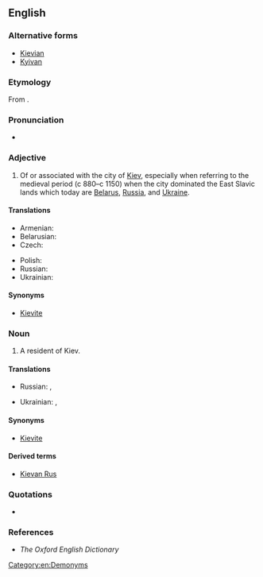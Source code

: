 ==English==

===Alternative forms===
* [[Kievian]]
* [[Kyivan]]

===Etymology===
From {{suffix|Kiev|an|lang=en}}.

===Pronunciation===
* {{a|UK}} {{IPA|/ˈki ɛf ən/|/ˈki ɛv ən/|lang=en}}

===Adjective===
{{en-adj|-}}

# Of or associated with the city of [[Kiev]], especially when referring to the medieval period (c 880–c 1150) when the city dominated the East Slavic lands which today are [[Belarus]], [[Russia]], and [[Ukraine]].

====Translations====
{{trans-top|of or associated with the city of Kiev}}
* Armenian: {{t|hy|կիեւյան}}
* Belarusian: {{t|be|кіеўскі|tr=kíjeŭski|sc=Cyrl}}
* Czech: {{t|cs|kyjevský}}
{{trans-mid}}
* Polish: {{t+|pl|kijowski}}
* Russian: {{t+|ru|киевский|tr=kíjevskij|sc=Cyrl}}
* Ukrainian: {{t+|uk|київський|tr=kýjivsʹkyj|m}} <!-- {{t|uk|київська|tr=kýjivs’ka|f}}, {{t|uk|київське|tr=kýjivs’ke|n}} -->
{{trans-bottom}}

====Synonyms====
* [[Kievite]]

===Noun===
{{en-noun}}

# A resident of Kiev.

====Translations====
{{trans-top|resident of Kiev}}
* Russian: {{t+|ru|киевлянин|m|tr=kijevljánin|sc=Cyrl}}, {{t+|ru|киевлянка|f|tr=kijevljánka|sc=Cyrl}}
{{trans-mid}}
* Ukrainian: {{t|uk|київлянин|tr=kyjivljanýn|m}}, {{t|uk|київлянинка|tr=kyjivljanýnka|f}}
{{trans-bottom}}

====Synonyms====
* [[Kievite]]

====Derived terms====
* [[Kievan Rus]]

===Quotations===
* {{seeCites|Kiev}}

===References===
* ''The Oxford English Dictionary''

[[Category:en:Demonyms]]